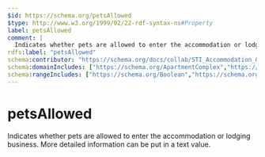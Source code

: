 ```yaml
---
$id: https://schema.org/petsAllowed
$type: http://www.w3.org/1999/02/22-rdf-syntax-ns#Property
label: petsAllowed
comment: |
  Indicates whether pets are allowed to enter the accommodation or lodging business. More detailed information can be put in a text value.
rdfs:label: "petsAllowed"
schema:contributor: "https://schema.org/docs/collab/STI_Accommodation_Ontology"
schema:domainIncludes: ["https://schema.org/ApartmentComplex","https://schema.org/LodgingBusiness","https://schema.org/Accommodation","https://schema.org/FloorPlan"]
schema:rangeIncludes: ["https://schema.org/Boolean","https://schema.org/Text"]
---
```


# petsAllowed

Indicates whether pets are allowed to enter the accommodation or lodging business. More detailed information can be put in a text value.

